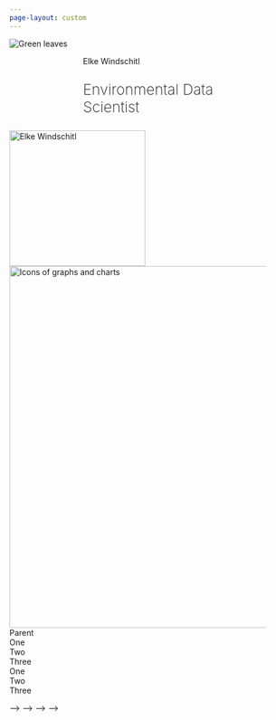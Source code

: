 ```yaml
---
page-layout: custom
---
```

<!-- ::: {.banner} -->
<!-- <img src="images/leaves2-dark.png" alt="Green leaves"/> -->
<!-- ::: {.teal-bg-left} -->
<!-- <p class="custom-h1-light">Elke Windschitl</p> -->
<!-- <p class="custom-h2-light" style="font-size: 26px; font-weight: 200;">Environmental Data Scientist</p> -->
<!-- ::: -->
<!-- ::: {.teal-bg-right} -->
<!-- ![](images/rect3.png){width="700"} -->
<!-- ::: -->
<!-- ::: -->
<div class="banner-container">
 <img class="banner-image" src="images/leaves-dark2.png" alt="Green leaves"/>
 <div class="left-banner-box" style="padding-left: 130px; padding-right: 130px">
 <p class="custom-h1-light" style="margin-bottom: 0px">Elke Windschitl</p>
 <p class="custom-h2-light" style="font-size: 26px; font-weight: 200;">Environmental Data Scientist</p>
 </div>
 <img src="images/circle-headshot.png" class="banner-headshot" alt="Elke Windschitl" width="240" id="enlargeImage" />
 <div class="right-banner-box" style="padding-right: 50px; padding-right: 50px">
 <img src="images/rect3.png" style="width: 640px" alt="Icons of graphs and charts"/>
 </div>
</div>


<div class="parent">
  Parent
  <div class="child-one child">One</div>
  <div class="child-two child">Two</div>
  <div class="child-three child">Three</div>
</div>

::: {.parent}
  <div class="child-one child">One</div>
  <div class="child-two child">Two</div>
  <div class="child-three child">Three</div>
:::

<!-- <style> -->
<!-- .banner-container { -->
<!--   position: relative; -->
<!--   display: inline-block; -->
<!-- } -->

<!-- .custom-banner { -->
<!--   width: 100%; -->
<!--   height: auto; -->
<!--   z-index: 1; /* Place the banner image at the bottom of the stacking order */ -->
<!-- } -->

<!-- .overlay { -->
<!--   position: absolute; -->
<!--   top: 0; -->
<!--   left: 0; -->
<!--   width: 100%; -->
<!--   height: 100%; -->
<!--   z-index: 2; /* Place the overlay content above the banner image */ -->
<!-- } -->

<!-- /* Add any additional styling for the overlay content here */ -->

<!-- .custom-circle-headshot { -->
<!--   position: relative; /* Ensure the headshot is in the normal document flow */ -->
<!--   z-index: 3; /* Place the headshot above everything */ -->
<!-- } -->
<!-- </style> -->

<!-- <!-- Image banner at top --> -->
<!-- <div class="banner-container"> -->
<!--   <img src="images/leaves-dark.png" class="custom-banner" alt="Green leaves"/> -->
<!--   <div class="overlay"> -->
<!--     <!-- create custom layout for banner elements --> -->
<!--     <div class="grid"> -->
<!--       <!-- left side --> -->
<!--       <div class="g-col-12 g-col-md-6"> -->
<!--         <div class="teal-bg-left"> -->
<!--           <p class="custom-h1-light">Elke Windschitl</p> -->
<!--           <p class="custom-h2-light" style="font-size: 26px; font-weight: 200;">Environmental Data Scientist</p> -->
<!--         </div> -->
<!--       </div> -->
<!--       <!-- right side --> -->
<!--       <div class="g-col-12 g-col-md-6"> -->
<!--         <div class="teal-bg-right"> -->
<!--           <img src="images/rect3.png" width="700" alt=""/> -->
<!--         </div> -->
<!--       </div> -->
<!--     </div> -->
<!--   </div> -->
<!-- </div> -->
<!-- <img src="images/circle-headshot.png" class="custom-circle-headshot" alt="Elke Windschitl" width="240" id="enlargeImage" /> -->
